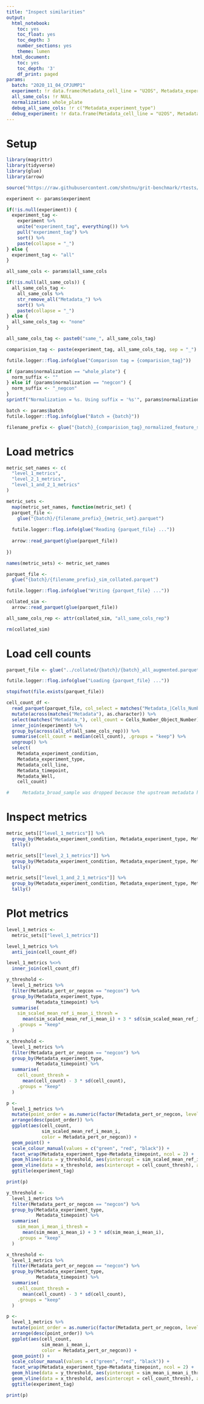 ```yaml
---
title: "Inspect similarities"
output:
  html_notebook:
    toc: yes
    toc_float: yes
    toc_depth: 3
    number_sections: yes
    theme: lumen
  html_document:
    toc: yes
    toc_depth: '3'
    df_print: paged
params:
  batch: "2020_11_04_CPJUMP1"
  experiment: !r data.frame(Metadata_cell_line = "U2OS", Metadata_experiment_condition = "Standard")
  all_same_cols: !r NULL
  normalization: whole_plate
  debug_all_same_cols: !r c("Metadata_experiment_type")
  debug_experiment: !r data.frame(Metadata_cell_line = "U2OS", Metadata_timepoint = "48", Metadata_experiment_type = "Compound", Metadata_experiment_condition = "Standard")
---
```


# Setup

```r
library(magrittr)
library(tidyverse)
library(glue)
library(arrow)
```


```r
source("https://raw.githubusercontent.com/shntnu/grit-benchmark/rtests/R/cytominer-eval.R")
```


```r
experiment <- params$experiment

if(!is.null(experiment)) {
  experiment_tag <-
    experiment %>%
    unite("experiment_tag", everything()) %>%
    pull("experiment_tag") %>%
    sort() %>%
    paste(collapse = "_")
} else {
  experiment_tag <- "all"
}

all_same_cols <- params$all_same_cols

if(!is.null(all_same_cols)) {
  all_same_cols_tag <-
    all_same_cols %>%
    str_remove_all("Metadata_") %>%
    sort() %>%
    paste(collapse = "_")
} else {
  all_same_cols_tag <- "none"
}

all_same_cols_tag <- paste0("same_", all_same_cols_tag)

comparision_tag <- paste(experiment_tag, all_same_cols_tag, sep = "_")

futile.logger::flog.info(glue("Comparison tag = {comparision_tag}"))
```


```r
if (params$normalization == "whole_plate") {
  norm_suffix <- ""
} else if (params$normalization == "negcon") {
  norm_suffix <- "_negcon"
}
sprintf("Normalization = %s. Using suffix = '%s'", params$normalization, norm_suffix)
```


```r
batch <- params$batch
futile.logger::flog.info(glue("Batch = {batch}"))
```


```r
filename_prefix <- glue("{batch}_{comparision_tag}_normalized_feature_select_outlier_trimmed{norm_suffix}")
```

# Load metrics

```r
metric_set_names <- c(
  "level_1_metrics",
  "level_2_1_metrics",
  "level_1_and_2_1_metrics"
)

metric_sets <- 
  map(metric_set_names, function(metric_set) {
  parquet_file <-
    glue("{batch}/{filename_prefix}_{metric_set}.parquet")
  
  futile.logger::flog.info(glue("Reading {parquet_file} ..."))
  
  arrow::read_parquet(glue(parquet_file))
  
})

names(metric_sets) <- metric_set_names

parquet_file <-
  glue("{batch}/{filename_prefix}_sim_collated.parquet")

futile.logger::flog.info(glue("Writing {parquet_file} ..."))

collated_sim <-
  arrow::read_parquet(glue(parquet_file))

all_same_cols_rep <- attr(collated_sim, "all_same_cols_rep")

rm(collated_sim)
```

# Load cell counts

```r
parquet_file <- glue("../collated/{batch}/{batch}_all_augmented.parquet")

futile.logger::flog.info(glue("Loading {parquet_file} ..."))

stopifnot(file.exists(parquet_file))

cell_count_df <-
  read_parquet(parquet_file, col_select = matches("Metadata_|Cells_Number_Object_Number")) %>%
  mutate(across(matches("Metadata"), as.character)) %>%
  select(matches("Metadata_"), cell_count = Cells_Number_Object_Number) %>%
  inner_join(experiment) %>%
  group_by(across(all_of(all_same_cols_rep))) %>%
  summarise(cell_count = median(cell_count), .groups = "keep") %>%
  ungroup() %>%
  select(
    Metadata_experiment_condition, 
    Metadata_experiment_type, 
    Metadata_cell_line, 
    Metadata_timepoint, 
    Metadata_Well, 
    cell_count)

#     Metadata_broad_sample was dropped because the upstream metadata has not yet been fixed. It should be added back!

```

# Inspect metrics

```r
metric_sets[["level_1_metrics"]] %>%
  group_by(Metadata_experiment_condition, Metadata_experiment_type, Metadata_timepoint, Metadata_pert_or_negcon) %>%
  tally()
```

```r
metric_sets[["level_2_1_metrics"]] %>%
  group_by(Metadata_experiment_condition, Metadata_experiment_type, Metadata_timepoint, Metadata_pert_or_negcon) %>%
  tally()
```

```r
metric_sets[["level_1_and_2_1_metrics"]] %>%
  group_by(Metadata_experiment_condition, Metadata_experiment_type, Metadata_timepoint, Metadata_pert_or_negcon) %>%
  tally()
```
# Plot metrics

```r
level_1_metrics <- 
  metric_sets[["level_1_metrics"]]
```


```r
level_1_metrics %>%
  anti_join(cell_count_df)

level_1_metrics %<>%
  inner_join(cell_count_df)
```

```r
y_threshold <-
  level_1_metrics %>%
  filter(Metadata_pert_or_negcon == "negcon") %>%
  group_by(Metadata_experiment_type,
           Metadata_timepoint) %>%
  summarise(
    sim_scaled_mean_ref_i_mean_i_thresh =
      mean(sim_scaled_mean_ref_i_mean_i) + 3 * sd(sim_scaled_mean_ref_i_mean_i),
    .groups = "keep"
  )

x_threshold <- 
  level_1_metrics %>%
  filter(Metadata_pert_or_negcon == "negcon") %>%
  group_by(Metadata_experiment_type,
           Metadata_timepoint) %>%
  summarise(
    cell_count_thresh =
      mean(cell_count) - 3 * sd(cell_count),
    .groups = "keep"
  )

p <- 
  level_1_metrics %>%
  mutate(point_order = as.numeric(factor(Metadata_pert_or_negcon, levels = c("empty", "negcon", "pert"), ordered = TRUE))) %>%
  arrange(desc(point_order)) %>%
  ggplot(aes(cell_count, 
             sim_scaled_mean_ref_i_mean_i, 
             color = Metadata_pert_or_negcon)) + 
  geom_point() + 
  scale_colour_manual(values = c("green", "red", "black")) + 
  facet_wrap(Metadata_experiment_type~Metadata_timepoint, ncol = 2) + 
  geom_hline(data = y_threshold, aes(yintercept = sim_scaled_mean_ref_i_mean_i_thresh), alpha = 0.5) +
  geom_vline(data = x_threshold, aes(xintercept = cell_count_thresh), alpha = 0.5) +
  ggtitle(experiment_tag)

print(p)
```
```r
y_threshold <-
  level_1_metrics %>%
  filter(Metadata_pert_or_negcon == "negcon") %>%
  group_by(Metadata_experiment_type,
           Metadata_timepoint) %>%
  summarise(
    sim_mean_i_mean_i_thresh =
      mean(sim_mean_i_mean_i) + 3 * sd(sim_mean_i_mean_i),
    .groups = "keep"
  )

x_threshold <- 
  level_1_metrics %>%
  filter(Metadata_pert_or_negcon == "negcon") %>%
  group_by(Metadata_experiment_type,
           Metadata_timepoint) %>%
  summarise(
    cell_count_thresh =
      mean(cell_count) - 3 * sd(cell_count),
    .groups = "keep"
  )

p <- 
  level_1_metrics %>%
  mutate(point_order = as.numeric(factor(Metadata_pert_or_negcon, levels = c("empty", "negcon", "pert"), ordered = TRUE))) %>%
  arrange(desc(point_order)) %>%
  ggplot(aes(cell_count, 
             sim_mean_i_mean_i, 
             color = Metadata_pert_or_negcon)) + 
  geom_point() + 
  scale_colour_manual(values = c("green", "red", "black")) + 
  facet_wrap(Metadata_experiment_type~Metadata_timepoint, ncol = 2) + 
  geom_hline(data = y_threshold, aes(yintercept = sim_mean_i_mean_i_thresh), alpha = 0.5) +
  geom_vline(data = x_threshold, aes(xintercept = cell_count_thresh), alpha = 0.5) +
  ggtitle(experiment_tag)

print(p)
```


